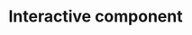 # Interactive component

<script src="https://d3js.org/d3.v6.js"></script>
 
<script>
  // Create svg and initial bars

  var svg = d3
    .select('body')
    .append('svg')
    .attr('width', '1000')
    .attr('height', '1000');
  
	svg.append("rect")
    .attr("x","210").attr("y", "200")
    .attr("fill", "#F8F9F9")
    .attr('width', '800')
    .attr('height','235');

  svg.append("text")
    .text("In").attr("x","210").attr("y", "70")
    .attr("font-size", "20");
  
  svg.append("text")
  .text("' opinion,").attr("x","530").attr("y", "70")
  .attr("font-size", "20");
  
  svg.append("text")
  .text("are conflicts between ... and ... very strong, strong, \nnot very strong, or there are not conflicts?")
    .attr("x","210").attr("y", "95")
    .attr("font-size", "20");
  
  var options = svg.append("g")
    .attr("id","buttons")

  options.append("rect")
    .attr("id","rep")
    .attr("x","235").attr("y", "55")
    .attr("fill", "#E5E7E9")
    .attr('width', '90')
    .attr('height','20')
    .attr('stroke', "gray")
    .attr("stroke-width","3");
  
  options.append("rect")
    .attr('id','dem')
    .attr("x","335").attr("y", "55")
    .attr("fill", "#E5E7E9")
    .attr('width', '80')
    .attr('height','20');
  
  options.append("rect")
    .attr('id','ind')
    .attr("x","425").attr("y", "55")
    .attr("fill", "#E5E7E9")
    .attr('width', '100')
    .attr('height','20');

  options.append("text")
    .attr('id','rep')
    .attr("x","240").attr("y", "70")
    .text("Republicans");

  options.append("text")
    .attr('id','dem')
    .attr("x","340").attr("y", "70")
    .text("Democrats");

  options.append("text")
    .attr('id','ind')
    .attr("x","432").attr("y", "70")
    .text("Independents");

  var vsdata = [9, 12, 13, 75, 8];
  var sdata = [27, 24, 24, 20, 28];
  var nvsdata = [46, 43, 35, 3, 46];
  var ndata = [16, 18, 26, 1, 16];
  var facetlabels = ["Very strong conflicts",
                    "Strong conflicts",
                    "Not very strong conflicts",
                    "There are no conflicts"];
	var ylabels = ["Young and Old",
                "Poor and Rich",
                "People in Cities and in Rural Areas",
                "Democrats and Republicans",
                "Black and White"];
  
  var vs = svg
    .append('g')
    .attr('id', 'vs');
    

  var s = svg
    .append('g')
    .attr('id', 's');
  
  var nvs = svg
    .append('g')
    .attr('id', 'nvs');
  
  var n = svg
    .append('g')
    .attr('id', 'n');

	var y = svg.append('g')
    .attr('id','ylabels')
    .selectAll("text")
    .data(ylabels);
  
  y.enter()
    .append("text")
    .attr("x", "200")
    .attr("y",(d,i)=>i*50+225)
    .attr("text-anchor","end")
    .attr("font-family","sans-serif")
    .attr("font-size","12")
    .text(d=>d);
  
  var facets = svg.append('g')
    .attr('id','facets')
    .selectAll("text")
    .data(facetlabels);
  
  facets.enter()
    .append("text")
    .attr("x", (d,i)=> i*200+210)
    .attr("y", "180")
    .attr("font-family","sans-serif")
    .attr("font-weight", "bold")
    .attr("font-size","12")
    .text(d=>d);
  
  
  vs
  	.selectAll('rect')
    .data(vsdata)
    .enter()
    .append('rect')
    .attr('x', '210')
    .attr('y', (d, i) => i * 50 + 200)
    .attr('width', d => d*2)
    .attr('height', '35')
    .attr('fill', '#78281F');
  
  vs.selectAll("text")
  	.data(vsdata)
  	.enter()
    .append("text")
    .attr('x', d=>d*2+215)
    .attr('y', (d, i) => i * 50 + 222)
    .attr("fill", "#78281F")
    .attr("text-anchor","start")
    .text(d=>d+"%");
  

  s
    .selectAll('rect')
    .data(sdata)
    .enter()
    .append('rect')
    .attr('x', '410')
    .attr('y', (d, i) => i * 50 + 200)
    .attr('width', d => d*2)
    .attr('height', '35')
    .attr('fill', '#B03A2E');
  
  s.selectAll("text")
  	.data(sdata)
  	.enter()
    .append("text")
    .attr('x', d=>d*2+415)
    .attr('y', (d, i) => i * 50 + 222)
    .attr("fill", "#B03A2E")
    .attr("text-anchor","start")
    .text(d=>d+"%");
  
  
  nvs
    .selectAll('rect')
    .data(nvsdata)
    .enter()
    .append('rect')
    .attr('x', '610')
    .attr('y', (d, i) => i * 50 + 200)
    .attr('width', (d) => d*2)
    .attr('height', '35')
    .attr('fill', "#EC7063");
  
  nvs.selectAll("text")
  	.data(nvsdata)
  	.enter()
    .append("text")
    .attr('x', d=>d*2+615)
    .attr('y', (d, i) => i * 50 + 222)
    .attr("fill", "#EC7063")
    .attr("text-anchor","start")
    .text(d=>d+"%");
  
  n
    .selectAll('rect')
    .data(ndata)
    .enter()
    .append('rect')
    .attr('x', '810')
    .attr('y', (d, i) => i * 50 + 200)
    .attr('width', (d) => d*2)
    .attr('height', '35')
    .attr('fill', '#E6B0AA');
  
  n.selectAll("text")
  	.data(ndata)
  	.enter()
    .append("text")
    .attr('x', d=>d*2+815)
    .attr('y', (d, i) => i * 50 + 222)
    .attr("fill", "#E6B0AA")
    .attr("text-anchor","start")
    .text(d=>d+"%");

  // General Update Pattern
  demdata = [[14,44,16,72,26],[28,34,33,21,49],[44,14,35,4,19],[13,6,14,0,4]]
  inddata = [[12,28,15,72,17],[23,31,26,20,31],[47,30,38,6,42],[16,8,19,0,8]]
  repdata = [[9,12,13,75,8],[27,24,24,20,28],[46,43,35,3,46],[16,18,26,1,16]]
  
  function changedata(VSdata,Sdata,NVSdata,Ndata) {
    	var dvs = svg
        .select("#vs");
      
      dvs.selectAll("rect")
        .data(VSdata)
        .transition()
        .duration(1000)
        .attr('width', d => d*2);

      dvs.selectAll("text")
        .data(VSdata)
        .transition()
        .duration(1000)
        .attr('x', d=>d*2+215)
        .text(d=>d+"%");
    
    	var ds = svg
        .select("#s");
      
      ds.selectAll("rect")
        .data(Sdata)
        .transition()
        .duration(1000)
        .attr('width', d => d*2);
      
      ds.selectAll("text")
        .data(Sdata)
        .transition()
        .duration(1000)
        .attr('x', d=>d*2+415)
        .text(d=>d+"%");
      
      var dnvs = svg
        .select("#nvs");
      
      dnvs.selectAll("rect")
        .data(NVSdata)
        .transition()
        .duration(1000)
        .attr('width', d => d*2);
      
      dnvs.selectAll("text")
        .data(NVSdata)
        .transition()
        .duration(1000)
        .attr('x', d=>d*2+615)
        .text(d=>d+"%");
      
      var dn = svg
        .select("#n");
      
      dn.selectAll("rect")
        .data(Ndata)
        .transition()
        .duration(1000)
        .attr('width', d => d*2);
      
      dn.selectAll("text")
        .data(Ndata)
        .transition()
        .duration(1000)
        .attr('x', d=>d*2+815)
        .text(d=>d+"%");
    }

    svg.select("#buttons").selectAll("text")
      .on("click", function () {
        var buttonID = d3.select(this).attr("id");
        svg.select("#buttons").selectAll("rect")
          .attr("stroke-width", "0");

        if (buttonID == "rep") {
          svg.select("#buttons").select("rect#rep")
            .attr("stroke", "grey")
            .attr("stroke-width","3");
          
          changedata(repdata[0],repdata[1],repdata[2],repdata[3])

        } else if (buttonID == "dem") {
          svg.select("#buttons").select("rect#dem")
            .attr("stroke", "grey")
            .attr("stroke-width","3");
          
          changedata(demdata[0],demdata[1],demdata[2],demdata[3])
        } else {
          svg.select("#buttons").select("rect#ind")
            .attr("stroke", "grey")
            .attr("stroke-width","3");
          
          changedata(inddata[0],inddata[1],inddata[2],inddata[3])
        }
    })

    svg.select("#buttons").selectAll("rect")
      .on("click", function () {
        var buttonID = d3.select(this).attr("id");
        svg.select("#buttons").selectAll("rect")
          .attr("stroke-width", "0");

        if (buttonID == "rep") {
          svg.select("#buttons").select("rect#rep")
            .attr("stroke", "grey")
            .attr("stroke-width","3");
          
          changedata(repdata[0],repdata[1],repdata[2],repdata[3])

        } else if (buttonID == "dem") {
          svg.select("#buttons").select("rect#dem")
            .attr("stroke", "grey")
            .attr("stroke-width","3");
          
          changedata(demdata[0],demdata[1],demdata[2],demdata[3])
        } else {
          svg.select("#buttons").select("rect#ind")
            .attr("stroke", "grey")
            .attr("stroke-width","3");
          
          changedata(inddata[0],inddata[1],inddata[2],inddata[3])
        }
    })

</script>

